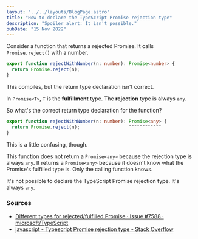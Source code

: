 ```yaml
---
layout: "../../layouts/BlogPage.astro"
title: "How to declare the TypeScript Promise rejection type"
description: "Spoiler alert: It isn't possible."
pubDate: "15 Nov 2022"
---
```



Consider a function that returns a rejected Promise. It calls `Promise.reject()` with a number.

```typescript
export function rejectWithNumber(n: number): Promise<number> {
  return Promise.reject(n);
}
```

This compiles, but the return type declaration isn't correct.

In `Promise<T>`, `T` is the **fulfillment** type. The **rejection** type is always `any`. 

So what's the correct return type declaration for the function?

```typescript
export function rejectWithNumber(n: number): Promise<any> {
  return Promise.reject(n);                  ^^^^^^^^^^^^
}
```

This is a little confusing, though.

This function does not return a `Promise<any>` because the rejection type is always `any`. It returns a `Promise<any>` because it doesn't know what the Promise's fulfilled type is. Only the calling function knows.

It's not possible to declare the TypeScript Promise rejection type. It's always `any`.

<Comments link="https://github.com/sethlivingston/sethlivingston.dev/discussions/2" />

### Sources

* [Different types for rejected/fulfilled Promise · Issue #7588 · microsoft/TypeScript](https://github.com/Microsoft/TypeScript/issues/7588)
* [javascript - Typescript Promise rejection type - Stack Overflow](https://stackoverflow.com/questions/50071115/typescript-promise-rejection-type/50071254#50071254)



